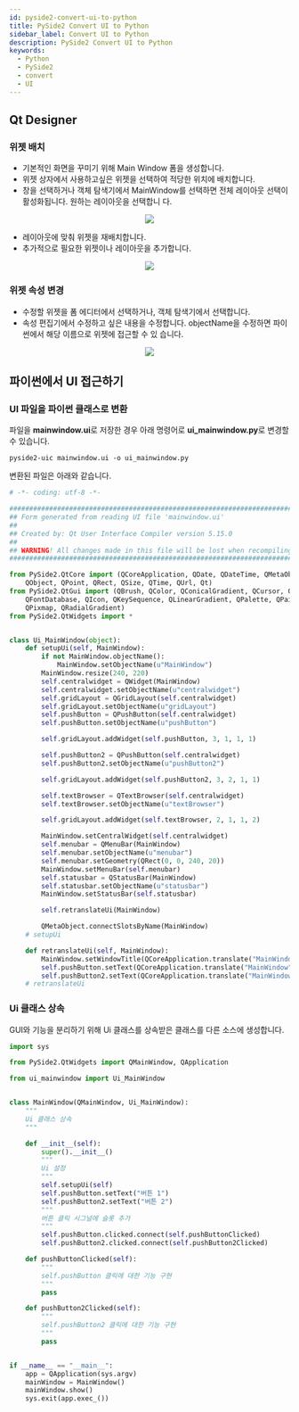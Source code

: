 ```yaml
---
id: pyside2-convert-ui-to-python
title: PySide2 Convert UI to Python
sidebar_label: Convert UI to Python
description: PySide2 Convert UI to Python
keywords:
  - Python
  - PySide2
  - convert
  - UI
---
```



## Qt Designer

### 위젯 배치

- 기본적인 화면을 꾸미기 위해 Main Window 폼을 생성합니다.
- 위젯 상자에서 사용하고싶은 위젯을 선택하여 적당한 위치에 배치합니다.
- 창을 선택하거나 객체 탐색기에서 MainWindow를 선택하면 전체 레이아웃 선택이 활성화됩니다. 원하는 레이아웃을 선택합니 다.

<center>
	<img src={useBaseUrl('img/lang/python/libraries/pyside2/pyside2-layout.png')} />
</center>

- 레이아웃에 맞춰 위젯을 재배치합니다.
- 추가적으로 필요한 위젯이나 레이아웃을 추가합니다.

<center>
	<img src={useBaseUrl('img/lang/python/libraries/pyside2/pyside2-setup.gif')} />
</center>

### 위젯 속성 변경

- 수정할 위젯을 폼 에디터에서 선택하거나, 객체 탐색기에서 선택합니다.
- 속성 편집기에서 수정하고 싶은 내용을 수정합니다. objectName을 수정하면 파이썬에서 해당 이름으로 위젯에 접근할 수 있 습니다.

<center>
	<img src={useBaseUrl('img/lang/python/libraries/pyside2/pyside2-object.png')} />
</center>

## 파이썬에서 UI 접근하기

### UI 파일을 파이썬 클래스로 변환

파일을 **mainwindow.ui**로 저장한 경우 아래 명령어로 **ui_mainwindow.py**로 변경할 수 있습니다.

```shell
pyside2-uic mainwindow.ui -o ui_mainwindow.py
```

변환된 파일은 아래와 같습니다.

```python title="ui_mainwindow.py"
# -*- coding: utf-8 -*-

################################################################################
## Form generated from reading UI file 'mainwindow.ui'
##
## Created by: Qt User Interface Compiler version 5.15.0
##
## WARNING! All changes made in this file will be lost when recompiling UI file!
################################################################################

from PySide2.QtCore import (QCoreApplication, QDate, QDateTime, QMetaObject,
    QObject, QPoint, QRect, QSize, QTime, QUrl, Qt)
from PySide2.QtGui import (QBrush, QColor, QConicalGradient, QCursor, QFont,
    QFontDatabase, QIcon, QKeySequence, QLinearGradient, QPalette, QPainter,
    QPixmap, QRadialGradient)
from PySide2.QtWidgets import *


class Ui_MainWindow(object):
    def setupUi(self, MainWindow):
        if not MainWindow.objectName():
            MainWindow.setObjectName(u"MainWindow")
        MainWindow.resize(240, 220)
        self.centralwidget = QWidget(MainWindow)
        self.centralwidget.setObjectName(u"centralwidget")
        self.gridLayout = QGridLayout(self.centralwidget)
        self.gridLayout.setObjectName(u"gridLayout")
        self.pushButton = QPushButton(self.centralwidget)
        self.pushButton.setObjectName(u"pushButton")

        self.gridLayout.addWidget(self.pushButton, 3, 1, 1, 1)

        self.pushButton2 = QPushButton(self.centralwidget)
        self.pushButton2.setObjectName(u"pushButton2")

        self.gridLayout.addWidget(self.pushButton2, 3, 2, 1, 1)

        self.textBrowser = QTextBrowser(self.centralwidget)
        self.textBrowser.setObjectName(u"textBrowser")

        self.gridLayout.addWidget(self.textBrowser, 2, 1, 1, 2)

        MainWindow.setCentralWidget(self.centralwidget)
        self.menubar = QMenuBar(MainWindow)
        self.menubar.setObjectName(u"menubar")
        self.menubar.setGeometry(QRect(0, 0, 240, 20))
        MainWindow.setMenuBar(self.menubar)
        self.statusbar = QStatusBar(MainWindow)
        self.statusbar.setObjectName(u"statusbar")
        MainWindow.setStatusBar(self.statusbar)

        self.retranslateUi(MainWindow)

        QMetaObject.connectSlotsByName(MainWindow)
    # setupUi

    def retranslateUi(self, MainWindow):
        MainWindow.setWindowTitle(QCoreApplication.translate("MainWindow", u"MainWindow", None))
        self.pushButton.setText(QCoreApplication.translate("MainWindow", u"PushButton", None))
        self.pushButton2.setText(QCoreApplication.translate("MainWindow", u"PushButton", None))
    # retranslateUi

```

### Ui 클래스 상속

GUI와 기능을 분리하기 위해 Ui 클래스를 상속받은 클래스를 다른 소스에 생성합니다.

```python
import sys

from PySide2.QtWidgets import QMainWindow, QApplication

from ui_mainwindow import Ui_MainWindow


class MainWindow(QMainWindow, Ui_MainWindow):
    """
    Ui 클래스 상속
    """

    def __init__(self):
        super().__init__()
        """
        Ui 설정
        """
        self.setupUi(self)
        self.pushButton.setText("버튼 1")
        self.pushButton2.setText("버튼 2")
        """
        버튼 클릭 시그널에 슬롯 추가
        """
        self.pushButton.clicked.connect(self.pushButtonClicked)
        self.pushButton2.clicked.connect(self.pushButton2Clicked)

    def pushButtonClicked(self):
        """
        self.pushButton 클릭에 대한 기능 구현
        """
        pass

    def pushButton2Clicked(self):
        """
        self.pushButton2 클릭에 대한 기능 구현
        """
        pass


if __name__ == "__main__":
    app = QApplication(sys.argv)
    mainWindow = MainWindow()
    mainWindow.show()
    sys.exit(app.exec_())
```
